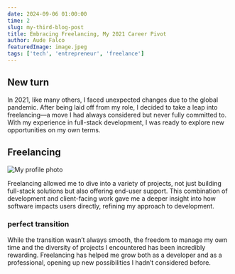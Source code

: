 ```yaml
---
date: 2024-09-06 01:00:00
time: 2
slug: my-third-blog-post
title: Embracing Freelancing, My 2021 Career Pivot
author: Aude Falco
featuredImage: image.jpeg
tags: ['tech', 'entrepreneur', 'freelance']
---
```


## New turn

In 2021, like many others, I faced unexpected changes due to the global pandemic. After being laid off from my role, I decided to take a leap into freelancing—a move I had always considered but never fully committed to. With my experience in full-stack development, I was ready to explore new opportunities on my own terms.

## Freelancing

![My profile photo](profile.jpg)

Freelancing allowed me to dive into a variety of projects, not just building full-stack solutions but also offering end-user support. This combination of development and client-facing work gave me a deeper insight into how software impacts users directly, refining my approach to development.

### perfect transition

While the transition wasn’t always smooth, the freedom to manage my own time and the diversity of projects I encountered has been incredibly rewarding. Freelancing has helped me grow both as a developer and as a professional, opening up new possibilities I hadn’t considered before.
